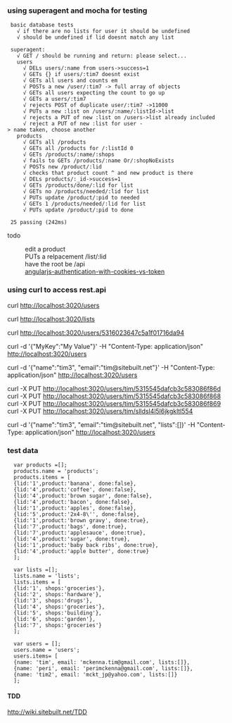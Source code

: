 ===using superagent and mocha for testing===
  basic database tests
    √ if there are no lists for user it should be undefined
    √ should be undefined if lid doesnt match any list

  superagent:
    √ GET / should be running and return: please select...
    users
      √ DELs users/:name from users->success=1
      √ GETs {} if users/:tim7 doesnt exist
      √ GETs all users and counts em
      √ POSTs a new /user/:tim7 -> full array of objects
      √ GETs all users expecting the count to go up
      √ GETs a users/:tim7
      √ rejects POST of duplicate user/:tim7 ->11000
      √ PUTs a new :list on /users/:name/:listId->list
      √ rejects a PUT of new :list on /users->list already included
      √ reject a PUT of new :list for user -> name taken, choose another
    products
      √ GETs all /products
      √ GETs all /products for /:listId 0
      √ GETs /products/:name/:shops
      √ fails to GETs /products/:name Or/:shopNoExists
      √ POSTs new /product/:lid
      √ checks that product count ^ and new product is there
      √ DELs products/:_id->success=1
      √ GETs /products/done/:lid for list
      √ GETs no /products/needed/:lid for list
      √ PUTs update /product/:pid to needed
      √ GETs 1 /products/needed/:lid for list
      √ PUTs update /product/:pid to done


  25 passing (242ms)
todo
:edit a product
:PUTs a relpacement /list/:lid 
:have the root be /api
:[http://blog.auth0.com/2014/01/07/angularjs-authentication-with-cookies-vs-token/ angularjs-authentication-with-cookies-vs-token]
===using curl to access rest.api===
curl http://localhost:3020/users

curl http://localhost:3020/lists 

curl http://localhost:3020/users/5316023647c5a1f01716da94

curl -d '{"MyKey":"My Value"}' -H "Content-Type: application/json" http://localhost:3020/users

curl -d '{"name":"tim3", "email":"tim@sitebuilt.net"}' -H "Content-Type: application/json" http://localhost:3020/users

curl -X PUT http://localhost:3020/users/tim/5315545dafcb3c583086f86d
curl -X PUT http://localhost:3020/users/tim/5315545dafcb3c583086f868
curl -X PUT http://localhost:3020/users/tim/5315545dafcb3c583086f869
curl -X PUT http://localhost:3020/users/tim/slldsl4l5l6jkgkltl554

curl -d '{"name":"tim3", "email":"tim@sitebuilt.net", "lists":[]}' -H "Content-Type: application/json" http://localhost:3020/users

===test data===
<pre>
  var products =[];
  products.name = 'products';
  products.items = [   
  {lid:'1',product:'banana', done:false},
  {lid:'4',product:'coffee', done:false},
  {lid:'4',product:'brown sugar', done:false},
  {lid:'4',product:'bacon', done:false},
  {lid:'1',product:'apples', done:false},
  {lid:'5',product:'2x4-8\'', done:false},
  {lid:'1',product:'brown gravy', done:true},
  {lid:'7',product:'bags', done:true},
  {lid:'7',product:'applesauce', done:true},
  {lid:'4',product:'sugar', done:true},
  {lid:'1',product:'baby back ribs', done:true},
  {lid:'4',product:'apple butter', done:true}
  ];

  var lists =[];
  lists.name = 'lists';
  lists.items = [
  {lid:'1', shops:'groceries'},
  {lid:'2', shops:'hardware'},
  {lid:'3', shops:'drugs'},
  {lid:'4', shops:'groceries'},
  {lid:'5', shops:'building'},
  {lid:'6', shops:'garden'},
  {lid:'7', shops:'groceries'}
  ];

  var users = [];
  users.name = 'users';
  users.items= [
  {name: 'tim', email: 'mckenna.tim@gmail.com', lists:[]},
  {name: 'peri', email: 'perimckenna@gmail.com', lists:[]},
  {name: 'tim2', email: 'mckt_jp@yahoo.com', lists:[]}
  ];
</pre>

====TDD====
http://wiki.sitebuilt.net/TDD

